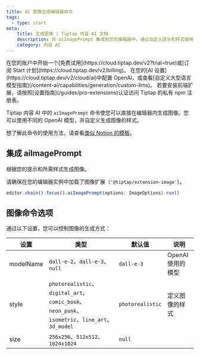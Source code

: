 ```yaml
---
title: AI 图像生成编辑器命令
tags:
  - type: start
meta:
    title: 生成图像 | Tiptap 内容 AI 文档
    description: 将 aiImagePrompt 集成到您的编辑器中，通过自定义提示和样式使用 AI 生成图像。更多内容请参阅文档！
    category: 内容 AI
---
```


<Requirements>
    <RequirementItem label="1. 激活试用或订阅">
        在您的账户中开始一个[免费试用](https://cloud.tiptap.dev/v2?trial=true)或[订阅 Start 计划](https://cloud.tiptap.dev/v2/billing)。
    </RequirementItem>
    <RequirementItem label="2. 集成 AI 提供商">
        在您的[AI 设置](https://cloud.tiptap.dev/v2/cloud/ai)中配置 OpenAI，或查看[自定义大型语言模型指南](/content-ai/capabilities/generation/custom-llms)。
    </RequirementItem>
    <RequirementItem label="3. 从私有注册表安装">
        若要安装前端扩展，请按照[设置指南](/guides/pro-extensions)认证访问 Tiptap 的私有 npm 注册表。
    </RequirementItem>
</Requirements>

Tiptap 内容 AI 中的 `aiImagePrompt` 命令使您可以直接在编辑器内生成图像。您可以使用不同的 OpenAI 模型，并自定义生成图像的样式。

想了解此命令的使用方法，请查看[类似 Notion 的模板](https://templates.tiptap.dev/)。

## 集成 aiImagePrompt

根据您的提示和所需样式生成图像。

请确保在您的编辑器实例中加载了图像扩展（`'@tiptap/extension-image'`）。

```js
editor.chain().focus().aiImagePrompt(options: ImageOptions).run()
```

## 图像命令选项

通过以下设置，您可以控制图像的生成方式：

| 设置       | 类型                                                                                             | 默认值            | 说明                     |
| ---------- | ------------------------------------------------------------------------------------------------ | ----------------- | ------------------------ |
| modelName  | `dall-e-2`、`dall-e-3`、`null`                                                                    | `dall-e-3`        | OpenAI 使用的模型        |
| style      | `photorealistic`、`digital_art`、`comic_book`、`neon_punk`、`isometric`、`line_art`、`3d_model`     | `photorealistic`  | 定义图像的样式           |
| size       | `256x256`、`512x512`、`1024x1024`                                                               | `null`            |                           |